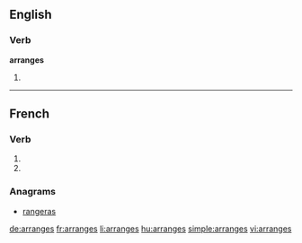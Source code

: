 {{also|arrangés}}
==English==

===Verb===
'''arranges'''

# {{third-person singular of|arrange}}

----

==French==

===Verb===
{{fr-verb-form}}

# {{conjugation of|arranger||2|s|pres|ind|lang=fr}}
# {{conjugation of|arranger||2|s|pres|sub|lang=fr}}

===Anagrams===
* [[rangeras#French|rangeras]]

[[de:arranges]]
[[fr:arranges]]
[[li:arranges]]
[[hu:arranges]]
[[simple:arranges]]
[[vi:arranges]]